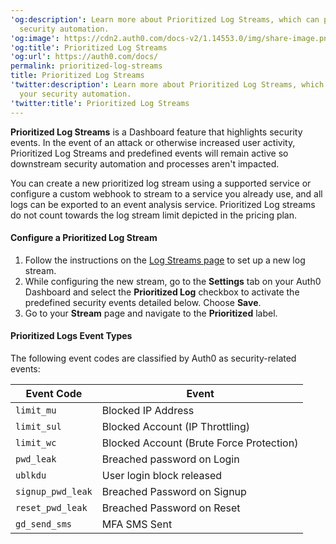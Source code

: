 ---
'og:description': Learn more about Prioritized Log Streams, which can protect your
  security automation.
'og:image': https://cdn2.auth0.com/docs-v2/1.14553.0/img/share-image.png
'og:title': Prioritized Log Streams
'og:url': https://auth0.com/docs/
permalink: prioritized-log-streams
title: Prioritized Log Streams
'twitter:description': Learn more about Prioritized Log Streams, which can protect
  your security automation.
'twitter:title': Prioritized Log Streams
---
**Prioritized Log Streams** is a Dashboard feature that highlights security events. In the event of an attack or otherwise increased user activity, Prioritized Log Streams and predefined events will remain active so downstream security automation and processes aren't impacted.

You can create a new prioritized log stream using a supported service or configure a custom webhook to stream to a service you already use, and all logs can be exported to an event analysis service. Prioritized Log streams do not count towards the log stream limit depicted in the pricing plan.

#### Configure a Prioritized Log Stream

1. Follow the instructions on the [Log Streams page](/docs/customize/log-streams) to set up a new log stream.
2. While configuring the new stream, go to the **Settings** tab on your Auth0 Dashboard and select the **Prioritized Log** checkbox to activate the predefined security events detailed below. Choose **Save**.
3. Go to your **Stream** page and navigate to the **Prioritized** label.

#### Prioritized Logs Event Types

The following event codes are classified by Auth0 as security-related events:

<table class="table"><thead>
<tr>
<th><strong>Event Code</strong></th>
<th><strong>Event</strong></th>
</tr>
</thead>
<tbody>
<tr>
<td><code>limit_mu</code></td>
<td>Blocked IP Address</td>
</tr>
<tr>
<td><code>limit_sul</code></td>
<td>Blocked Account (IP Throttling)</td>
</tr>
<tr>
<td><code>limit_wc</code></td>
<td>Blocked Account (Brute Force Protection)</td>
</tr>
<tr>
<td><code>pwd_leak</code></td>
<td>Breached password on Login</td>
</tr>
<tr>
<td><code>ublkdu</code></td>
<td>User login block released</td>
</tr>
<tr>
<td><code>signup_pwd_leak</code></td>
<td>Breached Password on Signup</td>
</tr>
<tr>
<td><code>reset_pwd_leak</code></td>
<td>Breached Password on Reset</td>
</tr>
<tr>
<td><code>gd_send_sms</code></td>
<td>MFA SMS Sent</td>
</tr>
</tbody>
</table>